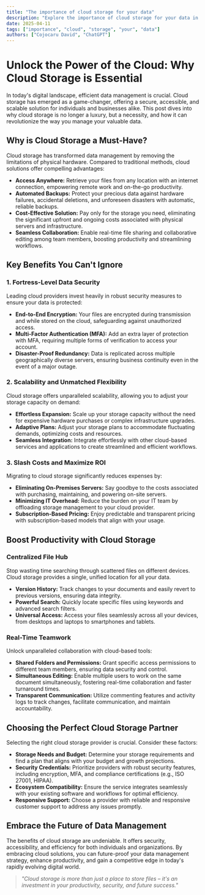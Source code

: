 ```yaml
---
title: "The importance of cloud storage for your data"
description: "Explore the importance of cloud storage for your data in this detailed guide, offering insights, strategies, and practical tips to enhance your understanding and application of the topic."
date: 2025-04-11
tags: ["importance", "cloud", "storage", "your", "data"]
authors: ["Cojocaru David", "ChatGPT"]
---
```


# Unlock the Power of the Cloud: Why Cloud Storage is Essential

In today's digital landscape, efficient data management is crucial. Cloud storage has emerged as a game-changer, offering a secure, accessible, and scalable solution for individuals and businesses alike. This post dives into why cloud storage is no longer a luxury, but a necessity, and how it can revolutionize the way you manage your valuable data.

## Why is Cloud Storage a Must-Have?

Cloud storage has transformed data management by removing the limitations of physical hardware. Compared to traditional methods, cloud solutions offer compelling advantages:

- **Access Anywhere:** Retrieve your files from any location with an internet connection, empowering remote work and on-the-go productivity.
- **Automated Backups:** Protect your precious data against hardware failures, accidental deletions, and unforeseen disasters with automatic, reliable backups.
- **Cost-Effective Solution:** Pay only for the storage you need, eliminating the significant upfront and ongoing costs associated with physical servers and infrastructure.
- **Seamless Collaboration:** Enable real-time file sharing and collaborative editing among team members, boosting productivity and streamlining workflows.

## Key Benefits You Can't Ignore

### 1. Fortress-Level Data Security

Leading cloud providers invest heavily in robust security measures to ensure your data is protected:

- **End-to-End Encryption:** Your files are encrypted during transmission and while stored on the cloud, safeguarding against unauthorized access.
- **Multi-Factor Authentication (MFA):** Add an extra layer of protection with MFA, requiring multiple forms of verification to access your account.
- **Disaster-Proof Redundancy:** Data is replicated across multiple geographically diverse servers, ensuring business continuity even in the event of a major outage.

### 2. Scalability and Unmatched Flexibility

Cloud storage offers unparalleled scalability, allowing you to adjust your storage capacity on demand:

- **Effortless Expansion:** Scale up your storage capacity without the need for expensive hardware purchases or complex infrastructure upgrades.
- **Adaptive Plans:** Adjust your storage plans to accommodate fluctuating demands, optimizing costs and resources.
- **Seamless Integration:** Integrate effortlessly with other cloud-based services and applications to create streamlined and efficient workflows.

### 3. Slash Costs and Maximize ROI

Migrating to cloud storage significantly reduces expenses by:

- **Eliminating On-Premises Servers:** Say goodbye to the costs associated with purchasing, maintaining, and powering on-site servers.
- **Minimizing IT Overhead:** Reduce the burden on your IT team by offloading storage management to your cloud provider.
- **Subscription-Based Pricing:** Enjoy predictable and transparent pricing with subscription-based models that align with your usage.

## Boost Productivity with Cloud Storage

### Centralized File Hub

Stop wasting time searching through scattered files on different devices. Cloud storage provides a single, unified location for all your data.

- **Version History:** Track changes to your documents and easily revert to previous versions, ensuring data integrity.
- **Powerful Search:** Quickly locate specific files using keywords and advanced search filters.
- **Universal Access:** Access your files seamlessly across all your devices, from desktops and laptops to smartphones and tablets.

### Real-Time Teamwork

Unlock unparalleled collaboration with cloud-based tools:

- **Shared Folders and Permissions:** Grant specific access permissions to different team members, ensuring data security and control.
- **Simultaneous Editing:** Enable multiple users to work on the same document simultaneously, fostering real-time collaboration and faster turnaround times.
- **Transparent Communication:** Utilize commenting features and activity logs to track changes, facilitate communication, and maintain accountability.

## Choosing the Perfect Cloud Storage Partner

Selecting the right cloud storage provider is crucial. Consider these factors:

- **Storage Needs and Budget:** Determine your storage requirements and find a plan that aligns with your budget and growth projections.
- **Security Credentials:** Prioritize providers with robust security features, including encryption, MFA, and compliance certifications (e.g., ISO 27001, HIPAA).
- **Ecosystem Compatibility:** Ensure the service integrates seamlessly with your existing software and workflows for optimal efficiency.
- **Responsive Support:** Choose a provider with reliable and responsive customer support to address any issues promptly.

## Embrace the Future of Data Management

The benefits of cloud storage are undeniable. It offers security, accessibility, and efficiency for both individuals and organizations. By embracing cloud solutions, you can future-proof your data management strategy, enhance productivity, and gain a competitive edge in today's rapidly evolving digital world.

> _"Cloud storage is more than just a place to store files – it's an investment in your productivity, security, and future success."_
